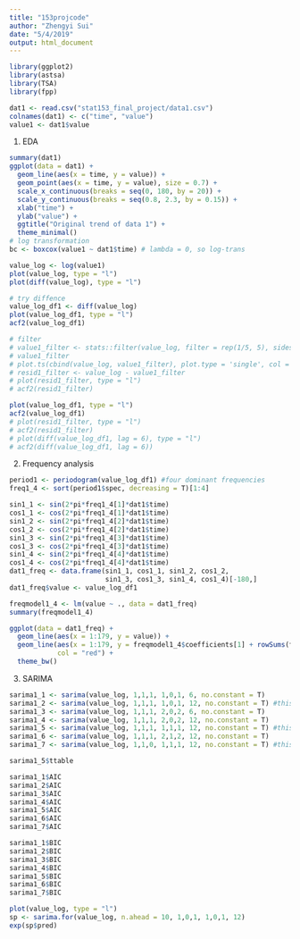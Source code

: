 ```yaml
---
title: "153projcode"
author: "Zhengyi Sui"
date: "5/4/2019"
output: html_document
---
```


```r
library(ggplot2)
library(astsa)
library(TSA)
library(fpp)
```


```r
dat1 <- read.csv("stat153_final_project/data1.csv")
colnames(dat1) <- c("time", "value")
value1 <- dat1$value
```

1. EDA
```r
summary(dat1)
ggplot(data = dat1) +
  geom_line(aes(x = time, y = value)) +
  geom_point(aes(x = time, y = value), size = 0.7) +
  scale_x_continuous(breaks = seq(0, 180, by = 20)) +
  scale_y_continuous(breaks = seq(0.8, 2.3, by = 0.15)) +
  xlab("time") +
  ylab("value") +
  ggtitle("Original trend of data 1") +
  theme_minimal()
# log transformation
bc <- boxcox(value1 ~ dat1$time) # lambda = 0, so log-trans

value_log <- log(value1)
plot(value_log, type = "l")
plot(diff(value_log), type = "l")

# try diffence
value_log_df1 <- diff(value_log)
plot(value_log_df1, type = "l")
acf2(value_log_df1)

# filter
# value1_filter <- stats::filter(value_log, filter = rep(1/5, 5), sides = 2)
# value1_filter
# plot.ts(cbind(value_log, value1_filter), plot.type = 'single', col = c('black', 'red'))
# resid1_filter <- value_log - value1_filter
# plot(resid1_filter, type = "l")
# acf2(resid1_filter)

plot(value_log_df1, type = "l")
acf2(value_log_df1)
# plot(resid1_filter, type = "l")
# acf2(resid1_filter)
# plot(diff(value_log_df1, lag = 6), type = "l")
# acf2(diff(value_log_df1, lag = 6))

```

2. Frequency analysis
```r
period1 <- periodogram(value_log_df1) #four dominant frequencies
freq1_4 <- sort(period1$spec, decreasing = T)[1:4]

sin1_1 <- sin(2*pi*freq1_4[1]*dat1$time)
cos1_1 <- cos(2*pi*freq1_4[1]*dat1$time)
sin1_2 <- sin(2*pi*freq1_4[2]*dat1$time)
cos1_2 <- cos(2*pi*freq1_4[2]*dat1$time)
sin1_3 <- sin(2*pi*freq1_4[3]*dat1$time)
cos1_3 <- cos(2*pi*freq1_4[3]*dat1$time)
sin1_4 <- sin(2*pi*freq1_4[4]*dat1$time)
cos1_4 <- cos(2*pi*freq1_4[4]*dat1$time)
dat1_freq <- data.frame(sin1_1, cos1_1, sin1_2, cos1_2, 
                        sin1_3, cos1_3, sin1_4, cos1_4)[-180,]
dat1_freq$value <- value_log_df1

freqmodel1_4 <- lm(value ~ ., data = dat1_freq)
summary(freqmodel1_4)

ggplot(data = dat1_freq) + 
  geom_line(aes(x = 1:179, y = value)) +
  geom_line(aes(x = 1:179, y = freqmodel1_4$coefficients[1] + rowSums(freqmodel1_4$coefficients[-1] * dat1_freq[,-9])),
            col = "red") +
  theme_bw()

```

3. SARIMA
```r
sarima1_1 <- sarima(value_log, 1,1,1, 1,0,1, 6, no.constant = T)
sarima1_2 <- sarima(value_log, 1,1,1, 1,0,1, 12, no.constant = T) #this
sarima1_3 <- sarima(value_log, 1,1,1, 2,0,2, 6, no.constant = T)
sarima1_4 <- sarima(value_log, 1,1,1, 2,0,2, 12, no.constant = T)
sarima1_5 <- sarima(value_log, 1,1,1, 1,1,1, 12, no.constant = T) #this
sarima1_6 <- sarima(value_log, 1,1,1, 2,1,2, 12, no.constant = T)
sarima1_7 <- sarima(value_log, 1,1,0, 1,1,1, 12, no.constant = T) #this

sarima1_5$ttable

sarima1_1$AIC
sarima1_2$AIC
sarima1_3$AIC
sarima1_4$AIC
sarima1_5$AIC
sarima1_6$AIC
sarima1_7$AIC

sarima1_1$BIC
sarima1_2$BIC
sarima1_3$BIC
sarima1_4$BIC
sarima1_5$BIC
sarima1_6$BIC
sarima1_7$BIC

plot(value_log, type = "l")
sp <- sarima.for(value_log, n.ahead = 10, 1,0,1, 1,0,1, 12)
exp(sp$pred)
```


